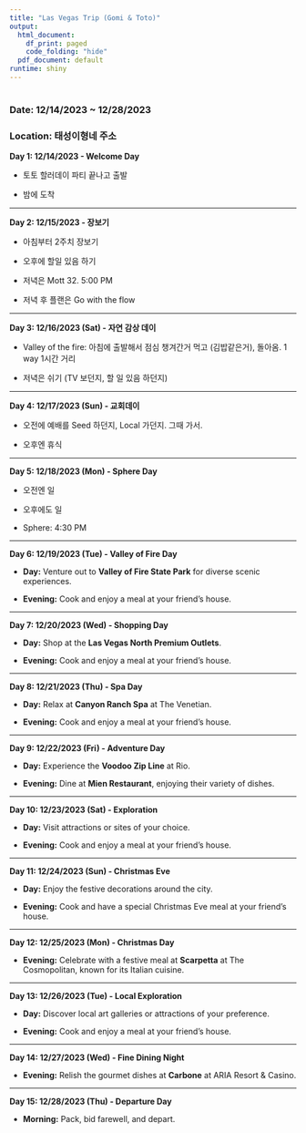 ```yaml
---
title: "Las Vegas Trip (Gomi & Toto)"
output: 
  html_document:
    df_print: paged
    code_folding: "hide"
  pdf_document: default
runtime: shiny
---
```


# 

### Date: 12/14/2023 \~ 12/28/2023

### Location: 태성이형네 주소

**Day 1: 12/14/2023 - Welcome Day**

-   토토 할러데이 파티 끝나고 출발

-   밤에 도착

------------------------------------------------------------------------

**Day 2: 12/15/2023 - 장보기**

-   아침부터 2주치 장보기

-   오후에 할일 있음 하기

-   저녁은 Mott 32. 5:00 PM

-   저녁 후 플랜은 Go with the flow

------------------------------------------------------------------------

**Day 3: 12/16/2023 (Sat) - 자연 감상 데이**

-   Valley of the fire: 아침에 출발해서 점심 챙겨간거 먹고 (김밥같은거), 돌아옴. 1 way 1시간 거리

-   저녁은 쉬기 (TV 보던지, 할 일 있음 하던지)

------------------------------------------------------------------------

**Day 4: 12/17/2023 (Sun) - 교회데이**

-   오전에 예배를 Seed 하던지, Local 가던지. 그때 가서.

-   오후엔 휴식

------------------------------------------------------------------------

**Day 5: 12/18/2023 (Mon) - Sphere Day**

-   오전엔 일

-   오후에도 일

-   Sphere: 4:30 PM

------------------------------------------------------------------------

**Day 6: 12/19/2023 (Tue) - Valley of Fire Day**

-   **Day:** Venture out to **Valley of Fire State Park** for diverse scenic experiences.

-   **Evening:** Cook and enjoy a meal at your friend's house.

------------------------------------------------------------------------

**Day 7: 12/20/2023 (Wed) - Shopping Day**

-   **Day:** Shop at the **Las Vegas North Premium Outlets**.

-   **Evening:** Cook and enjoy a meal at your friend's house.

------------------------------------------------------------------------

**Day 8: 12/21/2023 (Thu) - Spa Day**

-   **Day:** Relax at **Canyon Ranch Spa** at The Venetian.

-   **Evening:** Cook and enjoy a meal at your friend's house.

------------------------------------------------------------------------

**Day 9: 12/22/2023 (Fri) - Adventure Day**

-   **Day:** Experience the **Voodoo Zip Line** at Rio.

-   **Evening:** Dine at **Mien Restaurant**, enjoying their variety of dishes.

------------------------------------------------------------------------

**Day 10: 12/23/2023 (Sat) - Exploration**

-   **Day:** Visit attractions or sites of your choice.

-   **Evening:** Cook and enjoy a meal at your friend's house.

------------------------------------------------------------------------

**Day 11: 12/24/2023 (Sun) - Christmas Eve**

-   **Day:** Enjoy the festive decorations around the city.

-   **Evening:** Cook and have a special Christmas Eve meal at your friend's house.

------------------------------------------------------------------------

**Day 12: 12/25/2023 (Mon) - Christmas Day**

-   **Evening:** Celebrate with a festive meal at **Scarpetta** at The Cosmopolitan, known for its Italian cuisine.

------------------------------------------------------------------------

**Day 13: 12/26/2023 (Tue) - Local Exploration**

-   **Day:** Discover local art galleries or attractions of your preference.

-   **Evening:** Cook and enjoy a meal at your friend's house.

------------------------------------------------------------------------

**Day 14: 12/27/2023 (Wed) - Fine Dining Night**

-   **Evening:** Relish the gourmet dishes at **Carbone** at ARIA Resort & Casino.

------------------------------------------------------------------------

**Day 15: 12/28/2023 (Thu) - Departure Day**

-   **Morning:** Pack, bid farewell, and depart.
